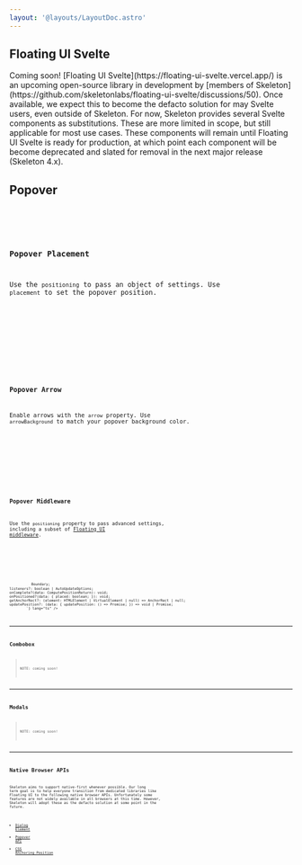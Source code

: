 ```yaml
---
layout: '@layouts/LayoutDoc.astro'
---
```




## Floating UI Svelte

<div class="card preset-outlined-warning-500 p-8 space-y-8">
	<p class="type-scale-5">Coming soon! [Floating UI Svelte](https://floating-ui-svelte.vercel.app/) is an upcoming open-source library in development by [members of Skeleton](https://github.com/skeletonlabs/floating-ui-svelte/discussions/50). Once available, we expect this to become the defacto solution for may Svelte users, even outside of Skeleton. For now, Skeleton provides several Svelte components as substitutions. These are more limited in scope, but still applicable for most use cases. These components will remain until Floating UI Svelte is ready for production, at which point each component will be become deprecated and slated for removal in the next major release (Skeleton 4.x).</p>
</div>

## Popover

<Preview client:load>
	<Fragment slot="preview">
		<Example client:load />
	</Fragment>
	<Fragment slot="code">
		<Code code={ExampleRaw} lang="svelte" />
	</Fragment>
</Preview>

### Popover Placement

Use the `positioning` to pass an object of settings. Use `placement` to set the popover position.

<Preview client:load>
	<Fragment slot="preview">
		<ExamplePlacement client:load />
	</Fragment>
	<Fragment slot="code">
		<Code code={ExamplePlacementRaw} lang="svelte" />
	</Fragment>
</Preview>

### Popover Arrow

Enable arrows with the `arrow` property. Use `arrowBackground` to match your popover background color.

<Preview client:load>
	<Fragment slot="preview">
		<ExampleArrow client:load />
	</Fragment>
	<Fragment slot="code">
		<Code code={ExampleArrowRaw} lang="svelte" />
	</Fragment>
</Preview>

### Popover Middleware

Use the `positioning` property to pass advanced settings, including a subset of [Floating UI middleware](https://floating-ui.com/docs/middleware).

<Preview client:load>
	<Fragment slot="preview">
		<ExampleSettings client:load />
	</Fragment>
	<Fragment slot="code">
		<Code code={ExampleSettingsRaw} lang="svelte" />
		<Code code={`
// https://floating-ui.com/docs/middleware
hideWhenDetached?: boolean;
strategy?: "absolute" | "fixed";
placement?: Placement;
offset?: { mainAxis?: number; crossAxis?: number; };
gutter?: number;
shift?: number;
overflowPadding?: number;
arrowPadding?: number;
flip?: boolean | Placement[];
slide?: boolean;
overlap?: boolean;
sameWidth?: boolean;
fitViewport?: boolean;
boundary?: () => Boundary;
listeners?: boolean | AutoUpdateOptions;
onComplete?(data: ComputePositionReturn): void;
onPositioned?(data: { placed: boolean; }): void;
getAnchorRect?: (element: HTMLElement | VirtualElement | null) => AnchorRect | null;
updatePosition?: (data: { updatePosition: () => Promise<void>; }) => void | Promise<void>;
		`} lang="ts" />
	</Fragment>
</Preview>

---

## Combobox

> NOTE: coming soon!

---

## Modals

> NOTE: coming soon!

---

## Native Browser APIs

Skeleton aims to support native-first whenever possible. Our long term goal is to help everyone transition from dedicated libraries like Floating UI to the following native browser APIs. Unfortunately some features are not widely available in all browsers at this time. However, Skeleton will adopt these as the defacto solution at some point in the future.

* [Dialog Element](https://developer.mozilla.org/en-US/docs/Web/HTML/Element/dialog)
* [Popover API](https://developer.mozilla.org/en-US/docs/Web/API/Popover_API)
* [CSS Anchoring Position](https://developer.mozilla.org/en-US/docs/Web/CSS/CSS_anchor_positioning)
